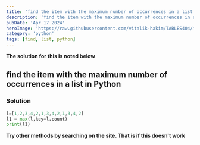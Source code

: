 ---
title: 'find the item with the maximum number of occurrences in a list in Python'
description: 'find the item with the maximum number of occurrences in a list in Python'
pubDate: 'Apr 17 2024'
heroImage: 'https://raw.githubusercontent.com/vitalik-hakim/TABLES404/main/error_b/python.jpg'
category: 'python'
tags: [find, list, python]
---

**The solution for this is noted below**

## find the item with the maximum number of occurrences in a list in Python

### Solution

```python
l=[1,2,3,4,2,1,3,4,2,1,3,4,2]
l1 = max(l,key=l.count)
print(l1)
```
**Try other methods by searching on the site. That is if this doesn't work**
